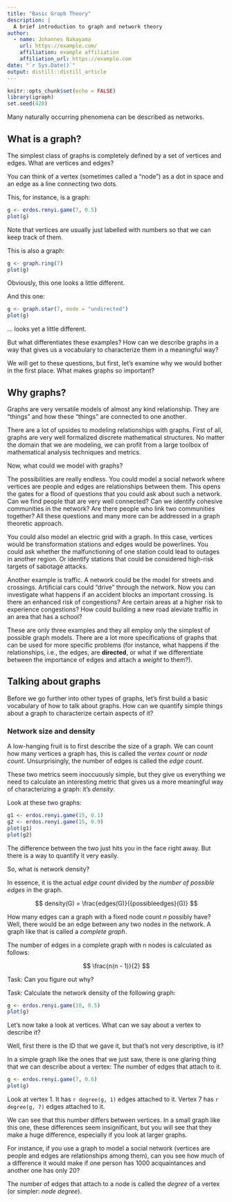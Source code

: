 ```yaml
---
title: "Basic Graph Theory"
description: |
  A brief introduction to graph and network theory
author:
  - name: Johannes Nakayama
    url: https://example.com/
    affiliation: example affiliation
    affiliation_url: https://example.com
date: "`r Sys.Date()`"
output: distill::distill_article
---
```


```r
knitr::opts_chunk$set(echo = FALSE)
library(igraph)
set.seed(420)
```


Many naturally occurring phenomena can be described as networks.


## What is a graph?

The simplest class of graphs is completely defined by a set of vertices and edges.
What are vertices and edges?

You can think of a vertex (sometimes called a "node") as a dot in space and an edge as a line connecting two dots.

This, for instance, is a graph:

```r
g <- erdos.renyi.game(7, 0.5)
plot(g)
```

Note that vertices are usually just labelled with numbers so that we can keep track of them.

This is also a graph:

```r
g <- graph.ring(7)
plot(g)
```

Obviously, this one looks a little different.

And this one:

```r
g <- graph.star(7, mode = "undirected")
plot(g)
```

... looks yet a little different.

But what differentiates these examples?
How can we describe graphs in a way that gives us a vocabulary to characterize them in a meaningful way?

We will get to these questions, but first, let's examine why we would bother in the first place.
What makes graphs so important?




## Why graphs?

Graphs are very versatile models of almost any kind relationship.
They are "things" and how these "things" are connected to one another.

There are a lot of upsides to modeling relationships with graphs.
First of all, graphs are very well formalized discrete mathematical structures.
No matter the domain that we are modeling, we can profit from a large toolbox of mathematical analysis techniques and metrics.

Now, what could we model with graphs?

The possibilities are really endless.
You could model a social network where vertices are people and edges are relationships between them.
This opens the gates for a flood of questions that you could ask about such a network.
Can we find people that are very well connected?
Can we identify cohesive communities in the network?
Are there people who link two communities together?
All these questions and many more can be addressed in a graph theoretic approach.

You could also model an electric grid with a graph.
In this case, vertices would be transformation stations and edges would be powerlines.
You could ask whether the malfunctioning of one station could lead to outages in another region.
Or identify stations that could be considered high-risk targets of sabotage attacks.

Another example is traffic.
A network could be the model for streets and crossings.
Artificial cars could "drive" through the network.
Now you can investigate what happens if an accident blocks an important crossing.
Is there an enhanced risk of congestions?
Are certain areas at a higher risk to experience congestions?
How could building a new road aleviate traffic in an area that has a school?

These are only three examples and they all employ only the simplest of possible graph models.
There are a lot more specifications of graphs that can be used for more specific problems (for instance, what happens if the relationships, i.e., the edges, are **directed**, or what if we differentiate between the importance of edges and attach a *weight* to them?).



## Talking about graphs

Before we go further into other types of graphs, let's first build a basic vocabulary of how to talk about graphs.
How can we quantify simple things about a graph to characterize certain aspects of it?

### Network size and density

A low-hanging fruit is to first describe the size of a graph.
We can count how many vertices a graph has, this is called the *vertex count* or *node count*.
Unsurprisingly, the number of edges is called the *edge count*.

These two metrics seem inoccuously simple, but they give us everything we need to calculate an interesting metric that gives us a more meaningful way of characterizing a graph: it's *density*.

Look at these two graphs:

```r
g1 <- erdos.renyi.game(15, 0.1)
g2 <- erdos.renyi.game(15, 0.9)
plot(g1)
plot(g2)
```

The difference between the two just hits you in the face right away.
But there is a way to quantify it very easily.

So, what is network density?

In essence, it is the actual *edge count* divided by the *number of possible edges* in the graph.

$$
density(G) = \frac{edges(G)}{{possibleedges}(G)}
$$

How many edges can a graph with a fixed node count *n* possibly have?
Well, there would be an edge between any two nodes in the network.
A graph like that is called a *complete graph*.

The number of edges in a complete graph with n nodes is calculated as follows:

$$
\frac{n(n - 1)}{2}
$$

Task: Can you figure out why?



Task: Calculate the network density of the following graph:

```r
g <- erdos.renyi.game(10, 0.5)
plot(g)
```



  
Let's now take a look at vertices.
What can we say about a vertex to describe it?

Well, first there is the ID that we gave it, but that's not very descriptive, is it?

In a simple graph like the ones that we just saw, there is one glaring thing that we can describe about a vertex:
The number of edges that attach to it.

```r
g <- erdos.renyi.game(7, 0.6)
plot(g)
```

Look at vertex 1.
It has `r degree(g, 1)` edges attached to it.
Vertex 7 has `r degree(g, 7)` edges attached to it.

We can see that this number differs between vertices.
In a small graph like this one, these differences seem insignificant, but you will see that they make a huge difference, especially if you look at larger graphs.

For instance, if you use a graph to model a social network (vertices are people and edges are relationships among them), can you see how much of a difference it would make if one person has 1000 acquaintances and another one has only 20?

The number of edges that attach to a node is called the *degree* of a vertex (or simpler: *node degree*).























